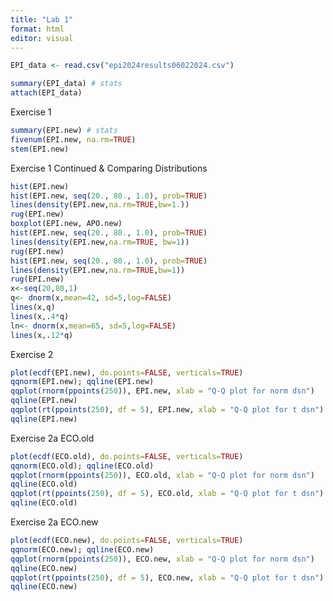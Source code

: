 ```yaml
---
title: "Lab 1"
format: html
editor: visual
---
```


```r
EPI_data <- read.csv("epi2024results06022024.csv")
```

```r
summary(EPI_data) # stats
attach(EPI_data)
```
Exercise 1
```r
summary(EPI.new) # stats
fivenum(EPI.new, na.rm=TRUE)
stem(EPI.new)
```
Exercise 1 Continued & Comparing Distributions
```r
hist(EPI.new)
hist(EPI.new, seq(20., 80., 1.0), prob=TRUE)
lines(density(EPI.new,na.rm=TRUE,bw=1.))
rug(EPI.new)
boxplot(EPI.new, APO.new)
hist(EPI.new, seq(20., 80., 1.0), prob=TRUE)
lines(density(EPI.new,na.rm=TRUE, bw=1))
rug(EPI.new)
hist(EPI.new, seq(20., 80., 1.0), prob=TRUE)
lines(density(EPI.new,na.rm=TRUE,bw=1))
rug(EPI.new)
x<-seq(20,80,1)
q<- dnorm(x,mean=42, sd=5,log=FALSE)
lines(x,q)
lines(x,.4*q)
ln<- dnorm(x,mean=65, sd=5,log=FALSE)
lines(x,.12*q)
```
Exercise 2
```r
plot(ecdf(EPI.new), do.points=FALSE, verticals=TRUE)
qqnorm(EPI.new); qqline(EPI.new)
qqplot(rnorm(ppoints(250)), EPI.new, xlab = "Q-Q plot for norm dsn")
qqline(EPI.new)
qqplot(rt(ppoints(250), df = 5), EPI.new, xlab = "Q-Q plot for t dsn")
qqline(EPI.new)
```
Exercise 2a ECO.old
```r
plot(ecdf(ECO.old), do.points=FALSE, verticals=TRUE)
qqnorm(ECO.old); qqline(ECO.old)
qqplot(rnorm(ppoints(250)), ECO.old, xlab = "Q-Q plot for norm dsn")
qqline(ECO.old)
qqplot(rt(ppoints(250), df = 5), ECO.old, xlab = "Q-Q plot for t dsn")
qqline(ECO.old)
```

Exercise 2a ECO.new
```r
plot(ecdf(ECO.new), do.points=FALSE, verticals=TRUE)
qqnorm(ECO.new); qqline(ECO.new)
qqplot(rnorm(ppoints(250)), ECO.new, xlab = "Q-Q plot for norm dsn")
qqline(ECO.new)
qqplot(rt(ppoints(250), df = 5), ECO.new, xlab = "Q-Q plot for t dsn")
qqline(ECO.new)
```




